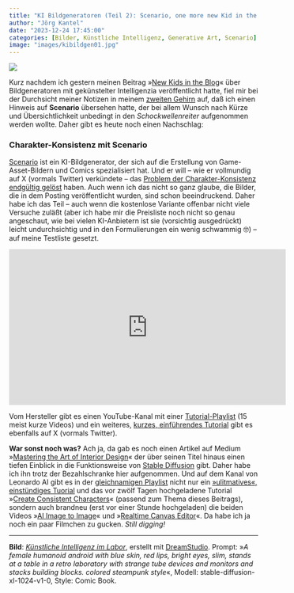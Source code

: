 ```yaml
---
title: "KI Bildgeneratoren (Teil 2): Scenario, one more new Kid in the Blog"
author: "Jörg Kantel"
date: "2023-12-24 17:45:00"
categories: [Bilder, Künstliche Intelligenz, Generative Art, Scenario]
image: "images/kibildgen01.jpg"
---
```


[![](images/kibildgen01-b.jpg)](https://www.flickr.com/photos/schockwellenreiter/53377547128/)

Kurz nachdem ich gestern meinen Beitrag »[New Kids in the Blog](https://kantel.github.io/posts/2023122302_ki_bildgen/)« über Bildgeneratoren mit gekünstelter Intelligenzia veröffentlicht hatte, fiel mir bei der Durchsicht meiner Notizen in meinem [zweiten Gehirn](http://cognitiones.kantel-chaos-team.de/webworking/auszeichnungssprachen/logseq.html) auf, daß ich einen Hinweis auf **Scenario** übersehen hatte, der bei allem Wunsch nach Kürze und Übersichtlichkeit unbedingt in den *Schockwellenreiter* aufgenommen werden wollte. Daher gibt es heute noch einen Nachschlag:

### Charakter-Konsistenz mit Scenario

[Scenario](https://www.scenario.com/) ist ein KI-Bildgenerator, der sich auf die Erstellung von Game-Asset-Bildern und Comics spezialisiert hat. Und er will -- wie er vollmundig auf X (vormals Twitter) verkündete -- das [Problem der Charakter-Konsistenz endgültig gelöst](https://twitter.com/emmanuel_2m/status/1738358988193092085) haben. Auch wenn ich das nicht so ganz glaube, die Bilder, die in dem Posting veröffentlicht wurden, sind schon beeindruckend. Daher habe ich das Teil -- auch wenn die kostenlose Variante offenbar nicht viele Versuche zuläßt (aber ich habe mir die Preisliste noch nicht so genau angeschaut, wie bei vielen KI-Anbietern ist sie (vorsichtig ausgedrückt) leicht undurchsichtig und in den Formulierungen ein wenig schwammig&nbsp;🤓) -- auf meine Testliste gesetzt.

<iframe width="560" height="315" src="https://www.youtube.com/embed/XHlg2xWJAes?si=sxBGoaYMHP7oypRo" title="YouTube video player" frameborder="0" allow="accelerometer; autoplay; clipboard-write; encrypted-media; gyroscope; picture-in-picture; web-share" allowfullscreen></iframe>

Vom Hersteller gibt es einen YouTube-Kanal mit einer [Tutorial-Playlist](https://www.youtube.com/playlist?list=PLwO3lt08LXuTOLVPOuelWm4pA9FFDSvZ5) (15 meist kurze Videos) und ein weiteres, [kurzes, einführendes Tutorial](https://twitter.com/emmanuel_2m/status/1737693696479678749) gibt es ebenfalls auf X (vormals Twitter).

**War sonst noch was?** Ach ja, da gab es noch einen Artikel auf Medium »[Mastering the Art of Interior Design](https://towardsdatascience.com/stable-diffusion-mastering-the-art-of-interior-design-9fb4214544b0)« der über seinen Titel hinaus einen tiefen Einblick in die Funktionsweise von [Stable Diffusion](http://cognitiones.kantel-chaos-team.de/technikgeschichte/rechnerundnetze/stablediffusion.html) gibt. Daher habe ich ihn trotz der Bezahlschranke hier aufgenommen. Und auf dem Kanal von Leonardo AI gibt es in der [gleichnamigen Playlist](https://www.youtube.com/playlist?list=PLRN1EScKV71SlfQbJoslmWRQh72_diH3c) nicht nur ein [»ulitmatives«, einstündiges Tuorial](https://www.youtube.com/watch?v=E9qVYB8YSqY) und das vor zwölf Tagen hochgeladene Tutorial »[Create Consistent Characters](https://www.youtube.com/watch?v=Ks_0Cd6fK2s)« (passend zum Thema dieses Beitrags), sondern auch brandneu (erst vor einer Stunde hochgeladen) die beiden Videos »[AI Image to Image](https://www.youtube.com/watch?v=tLI9cTnmqi4)« und »[Realtime Canvas Editor](https://www.youtube.com/watch?v=yxudwtncn5Y)«. Da habe ich ja noch ein paar Filmchen zu gucken. *Still digging!*

---

**Bild**: *[Künstliche Intelligenz im Labor](https://www.flickr.com/photos/schockwellenreiter/53377547128/)*, erstellt mit [DreamStudio](https://beta.dreamstudio.ai/generate). Prompt: »*A female humanoid android with blue skin, red lips, bright eyes, slim, stands at a table in a retro laboratory with strange tube devices and monitors and stacks building blocks. colored steampunk style*«, Modell: stable-diffusion-xl-1024-v1-0, Style: Comic Book.